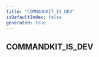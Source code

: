 ```yaml
---
title: "COMMANDKIT_IS_DEV"
isDefaultIndex: false
generated: true
---
```



<!-- This file was generated from the CommandKit source. Do not modify. Instead, re-run the "docgen" script -->


## COMMANDKIT_IS_DEV

<GenerationInfo sourceFile="packages/commandkit/src/utils/constants.ts" sourceLine="3" packageName="commandkit" />



